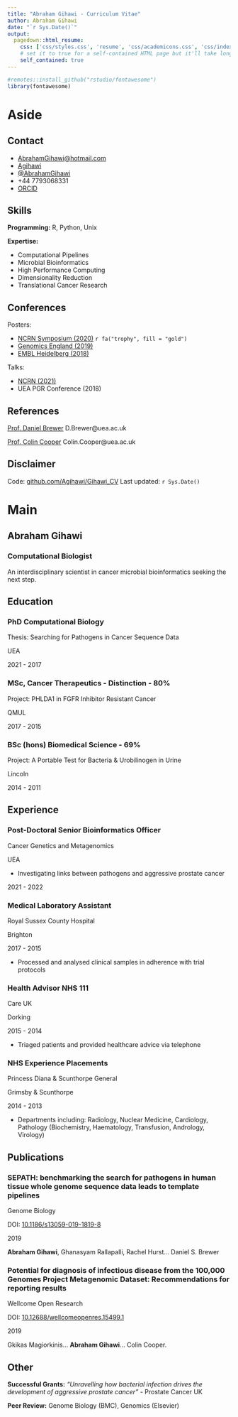 ```yaml
---
title: "Abraham Gihawi - Curriculum Vitae"
author: Abraham Gihawi
date: "`r Sys.Date()`"
output:
  pagedown::html_resume:
    css: ['css/styles.css', 'resume', 'css/academicons.css', 'css/index_files/font-awesome-5.1.0/css/all.css']
    # set it to true for a self-contained HTML page but it'll take longer to render
    self_contained: true
---
```


```r
#remotes::install_github("rstudio/fontawesome")
library(fontawesome)
```

Aside
================================================================================

Contact {#contact}
--------------------------------------------------------------------------------

- <i class="fa fa-envelope"></i> [AbrahamGihawi@hotmail.com](mailto::a.gihawi@uea.ac.uk)
- <i class="fa fa-github"></i> [Agihawi](https://github.com/Agihawi)
- <i class="fa fa-twitter"></i> [\@AbrahamGihawi](https://twitter.com/AbrahamGihawi)
- <i class="fa fa-phone"></i> +44 7793068331
- <i class="ai ai-orcid"></i> [ORCID](https://orcid.org/0000-0002-3676-5561)

Skills {#skills}
--------------------------------------------------------------------------------
**Programming:** R, Python, Unix

**Expertise:**

- Computational Pipelines
- Microbial Bioinformatics 
- High Performance Computing
- Dimensionality Reduction
- Translational Cancer Research


Conferences 
--------------------------------------------------------------------------------

Posters:

* [NCRN Symposium (2020)](https://agihawi.github.io/ncrn_poster/) `r fa("trophy", fill = "gold")`
* [Genomics England (2019)](https://github.com/Agihawi/Gel_Conference_Poster_1/blob/master/Posterdown.pdf)
* [EMBL Heidelberg (2018)](https://www.embo-embl-symposia.org/symposia/2018/EES18-09/index.html)

Talks:

* [NCRN (2021)](https://twitter.com/CancerInNorwich/status/1353738228625514500)
* UEA PGR Conference (2018)

References
--------------------------------------------------------------------------------
[Prof. Daniel Brewer](https://people.uea.ac.uk/d_brewer) D.Brewer@uea.ac.uk

[Prof. Colin Cooper](https://people.uea.ac.uk/colin_cooper) Colin.Cooper@uea.ac.uk


Disclaimer {#disclaimer}
--------------------------------------------------------------------------------

Code: [github.com/Agihawi/Gihawi_CV](https://github.com/Agihawi/Gihawi_CV)
Last updated: `r Sys.Date()`



Main
================================================================================

Abraham Gihawi {#title}
--------------------------------------------------------------------------------

### Computational Biologist

An interdisciplinary scientist in cancer microbial bioinformatics seeking the next step.

Education {data-icon=graduation-cap data-concise=true}
--------------------------------------------------------------------------------

### PhD Computational Biology

Thesis: Searching for Pathogens in Cancer Sequence Data

UEA

2021 - 2017

### MSc, Cancer Therapeutics - Distinction - 80%

Project: PHLDA1 in FGFR Inhibitor Resistant Cancer

QMUL

2017 - 2015

### BSc (hons) Biomedical Science - 69%

Project: A Portable Test for Bacteria & Urobilinogen in Urine

Lincoln

2014 - 2011



Experience {data-icon=laptop}
--------------------------------------------------------------------------------

### Post-Doctoral Senior Bioinformatics Officer

Cancer Genetics and Metagenomics

UEA

- Investigating links between pathogens and aggressive prostate cancer

2021 - 2022

### Medical Laboratory Assistant

Royal Sussex County Hospital

Brighton

2017 - 2015

- Processed and analysed clinical samples in adherence with trial protocols

### Health Advisor NHS 111

Care UK 

Dorking

2015 - 2014

- Triaged patients and provided healthcare advice via telephone

### NHS Experience Placements

Princess Diana & Scunthorpe General

Grimsby & Scunthorpe

2014 - 2013

- Departments including: Radiology, Nuclear Medicine, Cardiology, Pathology (Biochemistry, Haematology, Transfusion, Andrology, Virology)

Publications {data-icon=book}
--------------------------------------------------------------------------------

### <i class="ai ai-open-access"></i> SEPATH: benchmarking the search for pathogens in human tissue whole genome sequence data leads to template pipelines 

Genome Biology

DOI: [10.1186/s13059-019-1819-8](https://doi.org/10.1186/s13059-019-1819-8)

2019


**Abraham Gihawi**, Ghanasyam Rallapalli, Rachel Hurst... Daniel S. Brewer 


### <i class="ai ai-open-access"></i> Potential for diagnosis of infectious disease from the 100,000 Genomes Project Metagenomic Dataset: Recommendations for reporting results

Wellcome Open Research

DOI: [10.12688/wellcomeopenres.15499.1](https://doi.org/10.12688/wellcomeopenres.15499.1)

2019

Gkikas Magiorkinis... **Abraham Gihawi**... Colin Cooper.


Other
--------------------------------------------------------------------------------

**Successful Grants:** *"Unravelling how bacterial infection drives the development of aggressive prostate cancer"* - Prostate Cancer UK

**Peer Review:** Genome Biology (BMC), Genomics (Elsevier)

